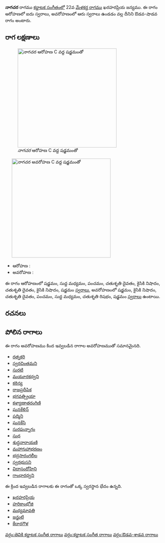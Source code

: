 {{Infobox ragam
	| name          	= నాగచర
	| synonym	    	= 
	| mela          	= 
	| chakra        	= 
	| janaka        	= 
	| type          	= ఔడవ-శాడవ
	| arohanam      	= {{svaraC|S|M1|P|D2|N2|D2|N2|S'}} 
	| avarohanam    	= {{svaraC|S'|N2|D2|P|M1|R2|S}}
	| jeeva         	=
	| chhaya        	=
	| nyasa         	=
	| vishesha      	= 
	| equivalent  		= 
}}
{{కర్ణాటక సంగీత రాగాలు}}
'''నాగచర''' రాగము [[కర్ణాటక సంగీతం]]లో 22వ [[మేళకర్త రాగము]] ఖరహరప్రియ జన్యము.  ఈ రాగం ఆరోహణలో ఐదు స్వరాలు, అవరోహణంలో ఆరు స్వరాలు ఉండడం వల్ల దీనిని ఔడవ-షాడవ రాగం అంటారు.


==రాగ లక్షణాలు==
[[Image:nagacara_ar_kb2wiki.png|thumb|right|316px|''నాగచర'' ఆరోహణ C వద్ద షడ్జమంతో]]
	[[Image:nagacara_av_kb2wiki.png|thumb|right|316px|''నాగచర'' అవరోహణ C వద్ద షడ్జమంతో]]

* ఆరోహణ : {{svaraC|S|M1|P|D2|N2|D2|N2|S'}} 
* అవరోహణ : {{svaraC|S'|N2|D2|P|M1|R2|S}}

ఈ రాగం ఆరోహణంలో షడ్జమం, సుద్ద మధ్యమం, పంచమం, చతుశృతి దైవతం, కైసికి నిషాదం, చతుశృతి దైవతం, కైసికి నిషాదం, షడ్జమం [[స్వరాలు]], అవరోహణంలో షడ్జమం, కైసికి నిషాదం, చతుశృతి దైవతం, పంచమం, సుద్ద మధ్యమం, చతుశృతి రిషభం, షడ్జమం [[స్వరాలు]] ఉంటాయి.

==రచనలు==



==పోలిన రాగాలు==
ఈ రాగం అవరోహణము కింద ఇవ్వబడిన రాగాల అవరోహణముతో సమానమైనది.
* [[రత్నకరి]]
* [[స్వరచింతమని]]
* [[సురటి]]
* [[మయూరకధ్వని]]
* [[కఠిన్య]]
* [[రాజప్రదీపిక]]
* [[భగవత్ప్రియా]]
* [[కళ్యాణాతరంగిణి]]
* [[ఘనకేళిన్]]
* [[పద్మిని]]
* [[ఘనకేసి]]
* [[సురపున్నాగం]]
* [[సుధ]]
* [[శుద్ధనారాయణి]]
* [[మహాగుహాభరణం]]
* [[భద్రసారంగలీల]]
* [[ స్వరభుసని]]
* [[విదాసందోహిని]]
* [[గాంధారధ్వని]]

ఈ క్రింద ఇవ్వబడిన రాగాలకు ఈ రాగంతో ఒక్క స్వరస్థాన భేదం ఉన్నది.
* [[ఖరహరప్రియ]]
* [[హరికాంభోజి]]
* [[మధ్యమావతి]]
* [[జన్జుటి]]
* [[కేదారగౌళ]]



[[వర్గం:తెవికి కర్ణాటక సంగీత రాగాలు]]
[[వర్గం:కర్ణాటక సంగీత రాగాలు]]
[[వర్గం:ఔడవ-శాడవ రాగాలు]]